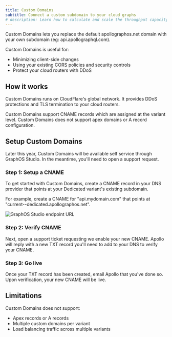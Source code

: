 ```yaml
---
title: Custom Domains
subtitle: Connect a custom subdomain to your cloud graphs
# description: Learn how to calculate and scale the throughput capacity of your cloud supergraph.
---
```


<DedicatedPreview />

Custom Domains lets you replace the default apollographos.net domain with your own subdomain (eg: api.apollographql.com).

Custom Domains is useful for:
* Minimizing client-side changes
* Using your existing CORS policies and security controls
* Protect your cloud routers with DDoS

## How it works
Custom Domains runs on CloudFlare's global network. It provides DDoS protections and TLS termination to your cloud routers.

Custom Domains support CNAME records which are assigned at the variant level. Custom Domains does not support apex domains or A record configuration.

## Setup Custom Domains
Later this year, Custom Domains will be available self service through GraphOS Studio. In the meantime, you'll need to open a support request. 

### Step 1: Setup a CNAME
To get started with Custom Domains, create a CNAME record in your DNS provider that points at your Dedicated variant's existing subdomain.

For example, create a CNAME for "api.mydomain.com" that points at "current--dedicated.apollographos.net".

<img
  className="screenshot"
  alt="GraphOS Studio endpoint URL"
  src="../../img/cloud-dedicated/variant-subdomain.jpg"
/>

### Step 2: Verify CNAME
Next, open a support ticket requesting we enable your new CNAME. Apollo will reply with a new TXT record you'll need to add to your DNS to verify your CNAME.

### Step 3: Go live
Once your TXT record has been created, email Apollo that you've done so. Upon verification, your new CNAME will be live.

## Limitations
Custom Domains does not support:
* Apex records or A records
* Multiple custom domains per variant
* Load balancing traffic across multiple variants
